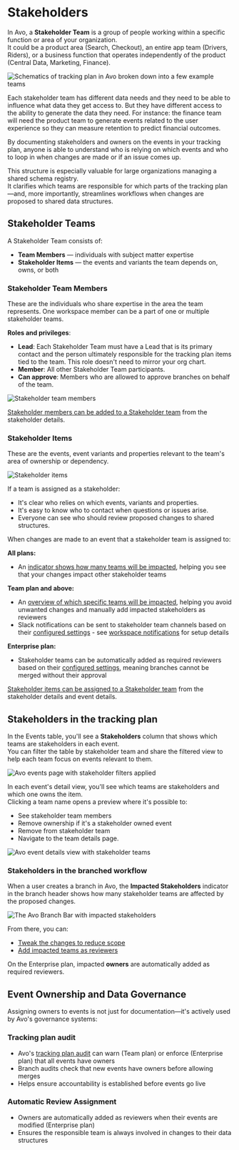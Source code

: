 
# Stakeholders

In Avo, a **Stakeholder Team** is a group of people working within a specific function or area of your organization.  
It could be a product area (Search, Checkout), an entire app team (Drivers, Riders), or a business function that operates independently of the product (Central Data, Marketing, Finance).

![Schematics of tracking plan in Avo broken down into a few example teams](/images/domains/domains.png)

Each stakeholder team has different data needs and they need to be able to influence what data they get access to.
But they have different access to the ability to generate the data they need.
For instance: the finance team will need the product team to generate events related to the user experience so they can measure retention to predict financial outcomes. 

By documenting stakeholders and owners on the events in your tracking plan, anyone is able to understand who is relying on which events and who to loop in when changes are made or if an issue comes up.

This structure is especially valuable for large organizations managing a shared schema registry.  
It clarifies which teams are responsible for which parts of the tracking plan—and, more importantly, streamlines workflows when changes are proposed to shared data structures.

## Stakeholder Teams

A Stakeholder Team consists of:
- **Team Members** — individuals with subject matter expertise
- **Stakeholder Items** — the events and variants the team depends on, owns, or both

<PageLink
  image="/docs/images/svg/analyticsmanager.svg"
  title="Managing Stakeholder Teams"
  description="How to set up and manage stakeholder teams"
  href="/workspace-management/domains"
/>

### Stakeholder Team Members

These are the individuals who share expertise in the area the team represents. One workspace member can be a part of one or multiple stakeholder teams.

**Roles and privileges**:
- **Lead**: Each Stakeholder Team must have a Lead that is its primary contact and the person ultimately responsible for the tracking plan items tied to the team. This role doesn't need to mirror your org chart.
- **Member**: All other Stakeholder Team participants.
- **Can approve**: Members who are allowed to approve branches on behalf of the team.

![Stakeholder team members](/images/domains/stakeholder-team-members.png)

[Stakeholder members can be added to a Stakeholder team](/workspace-management/domains#adding-stakeholder-team-members) from the stakeholder details.

### Stakeholder Items

These are the events, event variants and properties relevant to the team's area of ownership or dependency.

![Stakeholder items](/images/domains/stakeholder-items.png)

If a team is assigned as a stakeholder:
- It's clear who relies on which events, variants and properties.
- It's easy to know who to contact when questions or issues arise.
- Everyone can see who should review proposed changes to shared structures.

When changes are made to an event that a stakeholder team is assigned to:

**All plans:**
- An [indicator shows how many teams will be impacted](/data-design/guides/managing-changes-impacting-multiple-stakeholders), helping you see that your changes impact other stakeholder teams

**Team plan and above:**
- An [overview of which specific teams will be impacted](/data-design/guides/managing-changes-impacting-multiple-stakeholders), helping you avoid unwanted changes and manually add impacted stakeholders as reviewers
- Slack notifications can be sent to stakeholder team channels based on their [configured settings](/workspace-management/domains#stakeholder-team-settings) - see [workspace notifications](/data-design/branches/workspace-notifications) for setup details

**Enterprise plan:**
- Stakeholder teams can be automatically added as required reviewers based on their [configured settings](/workspace-management/domains#stakeholder-team-settings), meaning branches cannot be merged without their approval

[Stakeholder items can be assigned to a Stakeholder team](/workspace-management/domains#adding-stakeholder-events) from the stakeholder details and event details.

## Stakeholders in the tracking plan

In the Events table, you'll see a **Stakeholders** column that shows which teams are stakeholders in each event.  
You can filter the table by stakeholder team and share the filtered view to help each team focus on events relevant to them.

![Avo events page with stakeholder filters applied](/images/domains/events-domain-filter.png)

In each event's detail view, you'll see which teams are stakeholders and which one owns the item.  
Clicking a team name opens a preview where it's possible to:
- See stakeholder team members
- Remove ownership if it's a stakeholder owned event
- Remove from stakeholder team
- Navigate to the team details page.

![Avo event details view with stakeholder teams](/images/domains/event-detail-stakeholder-preview.png)

### Stakeholders in the branched workflow

When a user creates a branch in Avo, the **Impacted Stakeholders** indicator in the branch header shows how many stakeholder teams are affected by the proposed changes.

![The Avo Branch Bar with impacted stakeholders](/images/domains/impacted-stakeholders-in-branch-bar.png)

From there, you can:
- [Tweak the changes to reduce scope](/data-design/guides/managing-changes-impacting-multiple-stakeholders#minimizing-stakeholder-impact)
- [Add impacted teams as reviewers](/data-design/guides/managing-changes-impacting-multiple-stakeholders#aligning-on-cross-stakeholder-changes)

On the Enterprise plan, impacted **owners** are automatically added as required reviewers.

## Event Ownership and Data Governance

Assigning owners to events is not just for documentation—it's actively used by Avo's governance systems:

### Tracking plan audit
- Avo's [tracking plan audit](/audit/rules#all-events-have-owners) can warn (Team plan) or enforce (Enterprise plan) that all events have owners 
- Branch audits check that new events have owners before allowing merges
- Helps ensure accountability is established before events go live

### Automatic Review Assignment
- Owners are automatically added as reviewers when their events are modified (Enterprise plan)
- Ensures the responsible team is always involved in changes to their data structures

<PageLink
  image="/docs/images/svg/analyticsmanager.svg"
  title="Impacted Stakeholders"
  description="Managing changes impacting multiple teams"
  href="/data-design/guides/managing-changes-impacting-multiple-stakeholders"
/>